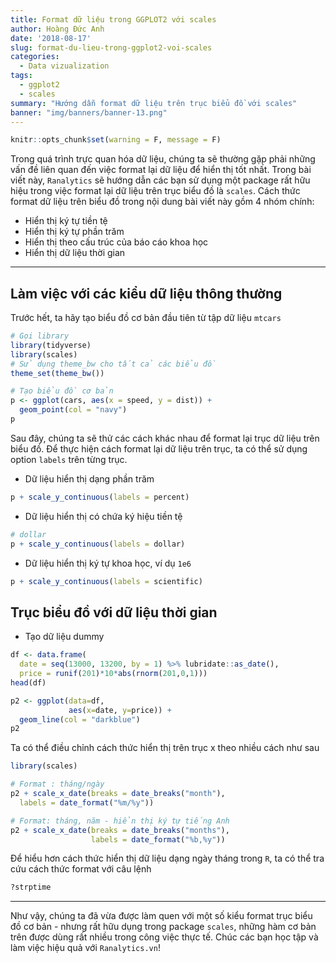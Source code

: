 ```yaml
---
title: Format dữ liệu trong GGPLOT2 với scales
author: Hoàng Đức Anh
date: '2018-08-17'
slug: format-du-lieu-trong-ggplot2-voi-scales
categories:
  - Data vizualization
tags:
  - ggplot2
  - scales
summary: "Hướng dẫn format dữ liệu trên trục biểu đồ với scales"
banner: "img/banners/banner-13.png"
---
```


```r
knitr::opts_chunk$set(warning = F, message = F)
```

Trong quá trình trực quan hóa dữ liệu, chúng ta sẽ thường gặp phải những vấn đề liên quan đến việc format lại dữ liệu để hiển thị tốt nhất. Trong bài viết này, ``Ranalytics`` sẽ hướng dẫn các bạn sử dụng một package rất hữu hiệu trong việc format lại dữ liệu trên trục biểu đồ là `scales`. Cách thức format dữ liệu trên biểu đồ trong nội dung bài viết này gồm 4 nhóm chính:

- Hiển thị ký tự tiền tệ
- Hiển thị ký tự phần trăm
- Hiển thị theo cấu trúc của báo cáo khoa học
- Hiển thị dữ liệu thời gian

---

## Làm việc với các kiểu dữ liệu thông thường

Trước hết, ta hãy tạo biểu đồ cơ bản đầu tiên từ tập dữ liệu `mtcars`

```r
# Gọi library
library(tidyverse)
library(scales)
# Sử dụng theme_bw cho tất cả các biểu đồ
theme_set(theme_bw())
```

```r
# Tạo biểu đồ cơ bản
p <- ggplot(cars, aes(x = speed, y = dist)) + 
  geom_point(col = "navy")
p
```

Sau đây, chúng ta sẽ thử các cách khác nhau để format lại trục dữ liệu trên biểu đồ. Để thực hiện cách format lại dữ liệu trên trục, ta có thể sử dụng option `labels` trên từng trục.

- Dữ liệu hiển thị dạng phần trăm

```r
p + scale_y_continuous(labels = percent)
```

- Dữ liệu hiển thị có chứa ký hiệu tiền tệ

```r
# dollar
p + scale_y_continuous(labels = dollar)
```

- Dữ liệu hiển thị ký tự khoa học, ví dụ `1e6`

```r
p + scale_y_continuous(labels = scientific)
```

## Trục biểu đồ với dữ liệu thời gian

- Tạo dữ liệu dummy

```r
df <- data.frame(
  date = seq(13000, 13200, by = 1) %>% lubridate::as_date(),
  price = runif(201)*10*abs(rnorm(201,0,1)))
head(df)
```

```r
p2 <- ggplot(data=df, 
             aes(x=date, y=price)) + 
  geom_line(col = "darkblue")
p2
```

Ta có thể điều chỉnh cách thức hiển thị trên trục x theo nhiều cách như sau

```r
library(scales)

# Format : tháng/ngày
p2 + scale_x_date(breaks = date_breaks("month"),
  labels = date_format("%m/%y")) 

# Format: tháng, năm - hiển thị ký tự tiếng Anh
p2 + scale_x_date(breaks = date_breaks("months"),
                  labels = date_format("%b,%y"))
```

Để hiểu hơn cách thức hiển thị dữ liệu dạng ngày tháng trong `R`, ta có thể tra cứu cách thức format với câu lệnh

```r
?strptime
```

---

Như vậy, chúng ta đã vừa được làm quen với một số kiểu format trục biểu đồ cơ bản - nhưng rất hữu dụng trong package `scales`, những hàm cơ bản trên được dùng rất nhiều trong công việc thực tế. Chúc các bạn học tập và làm việc hiệu quả với ``Ranalytics.vn``!

